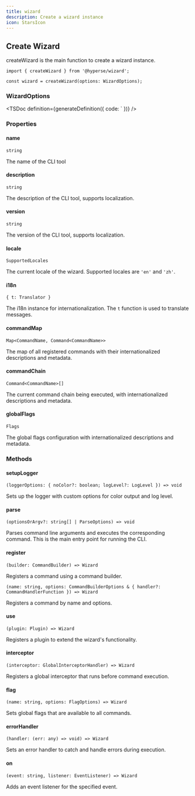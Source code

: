```yaml
---
title: wizard
description: Create a wizard instance
icon: StarsIcon
---
```



## Create Wizard

createWizard is the main function to create a wizard instance.

```tsx
import { createWizard } from '@hyperse/wizard';

const wizard = createWizard(options: WizardOptions);
```

### WizardOptions

<TSDoc
  definition={generateDefinition({
    code: `
  })}
/>

### Properties

#### name

`string`

The name of the CLI tool

#### description

`string`

The description of the CLI tool, supports localization.

#### version

`string`

The version of the CLI tool, supports localization.

#### locale

`SupportedLocales`

The current locale of the wizard. Supported locales are `'en'` and `'zh'`.

#### i18n

`{ t: Translator }`

The i18n instance for internationalization. The `t` function is used to translate messages.

#### commandMap

`Map<CommandName, Command<CommandName>>`

The map of all registered commands with their internationalized descriptions and metadata.

#### commandChain

`Command<CommandName>[]`

The current command chain being executed, with internationalized descriptions and metadata.

#### globalFlags

`Flags`

The global flags configuration with internationalized descriptions and metadata.

### Methods

#### setupLogger

`(loggerOptions: { noColor?: boolean; logLevel?: LogLevel }) => void`

Sets up the logger with custom options for color output and log level.

#### parse

`(optionsOrArgv?: string[] | ParseOptions) => void`

Parses command line arguments and executes the corresponding command. This is the main entry point for running the CLI.

#### register

`(builder: CommandBuilder) => Wizard`

Registers a command using a command builder.

`(name: string, options: CommandBuilderOptions & { handler?: CommandHandlerFunction }) => Wizard`

Registers a command by name and options.

#### use

`(plugin: Plugin) => Wizard`

Registers a plugin to extend the wizard's functionality.

#### interceptor

`(interceptor: GlobalInterceptorHandler) => Wizard`

Registers a global interceptor that runs before command execution.

#### flag

`(name: string, options: FlagOptions) => Wizard`

Sets global flags that are available to all commands.

#### errorHandler

`(handler: (err: any) => void) => Wizard`

Sets an error handler to catch and handle errors during execution.

#### on

`(event: string, listener: EventListener) => Wizard`

Adds an event listener for the specified event.
